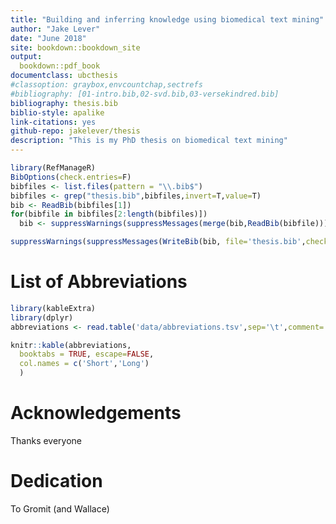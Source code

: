 --- 
title: "Building and inferring knowledge using biomedical text mining"
author: "Jake Lever"
date: "June 2018"
site: bookdown::bookdown_site
output:
  bookdown::pdf_book
documentclass: ubcthesis
#classoption: graybox,envcountchap,sectrefs
#bibliography: [01-intro.bib,02-svd.bib,03-versekindred.bib]
bibliography: thesis.bib
biblio-style: apalike
link-citations: yes
github-repo: jakelever/thesis
description: "This is my PhD thesis on biomedical text mining"
---


```{r bibliographyMerge, eval=T, echo=F}
library(RefManageR)
BibOptions(check.entries=F)
bibfiles <- list.files(pattern = "\\.bib$")
bibfiles <- grep("thesis.bib",bibfiles,invert=T,value=T)
bib <- ReadBib(bibfiles[1])
for(bibfile in bibfiles[2:length(bibfiles)])
  bib <- suppressWarnings(suppressMessages(merge(bib,ReadBib(bibfile))))

suppressWarnings(suppressMessages(WriteBib(bib, file='thesis.bib',check=F)))
```

# List of Abbreviations {-}

```{r abbreviations, eval=T, echo=F}
library(kableExtra)
library(dplyr)
abbreviations <- read.table('data/abbreviations.tsv',sep='\t',comment='')

knitr::kable(abbreviations,
  booktabs = TRUE, escape=FALSE,
  col.names = c('Short','Long')
  )
```


# Acknowledgements {-}

Thanks everyone

# Dedication {-}

To Gromit (and Wallace)
